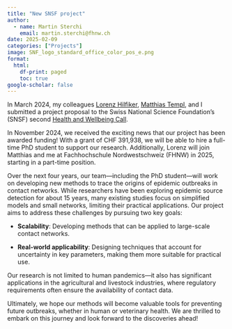 ---
title: "New SNSF project"
author:
  - name: Martin Sterchi
    email: martin.sterchi@fhnw.ch
date: 2025-02-09
categories: ["Projects"]
image: SNF_logo_standard_office_color_pos_e.png
format:
  html:
    df-print: paged
    toc: true
google-scholar: false
---

In March 2024, my colleagues [Lorenz Hilfiker](https://www.geography.unibe.ch/ueber_uns/personen/dr_hilfiker_lorenz/index_ger.html), [Matthias Templ](https://www.fhnw.ch/de/personen/matthias-templ), and I submitted a project proposal to the Swiss National Science Foundation’s (SNSF) second [Health and Wellbeing Call](https://www.snf.ch/en/ustwcin8DxoxxHGc/funding/projects-on-health-and-wellbeing).

In November 2024, we received the exciting news that our project has been awarded funding! With a grant of CHF 391,938, we will be able to hire a full-time PhD student to support our research. Additionally, Lorenz will join Matthias and me at Fachhochschule Nordwestschweiz (FHNW) in 2025, starting in a part-time position.

Over the next four years, our team—including the PhD student—will work on developing new methods to trace the origins of epidemic outbreaks in contact networks. While researchers have been exploring epidemic source detection for about 15 years, many existing studies focus on simplified models and small networks, limiting their practical applications. Our project aims to address these challenges by pursuing two key goals:

-   **Scalability**: Developing methods that can be applied to large-scale contact networks.

-   **Real-world applicability**: Designing techniques that account for uncertainty in key parameters, making them more suitable for practical use.

Our research is not limited to human pandemics—it also has significant applications in the agricultural and livestock industries, where regulatory requirements often ensure the availability of contact data.

Ultimately, we hope our methods will become valuable tools for preventing future outbreaks, whether in human or veterinary health. We are thrilled to embark on this journey and look forward to the discoveries ahead!
